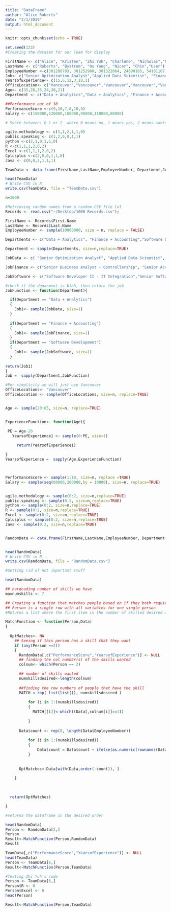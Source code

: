 ```yaml
---
title: "DataFrame"
author: "Alice Roberts"
date: "2/1/2019"
output: html_document
---
```


```r
knitr::opts_chunk$set(echo = TRUE)
```


```r
set.seed(123)
#Creating the dataset for our Team for display 

FirstName <- c("Alice", "Kristen", "Zhi Yuh", "Charlene", "Nicholas","New")
LastName <- c("Roberts", "Bystrom", "Ou Yang", "Nicer", "Chin","User")
EmployeeNumber <-c(301288793, 301252960, 301322064, 24600165, 54101167,1111111)
Job<- c("Senior Optimization Analyst","Applied Data Scientist", "Financial Analyst", "Software Developer II- IT Integration","Senior Software Developer- eCommerce Web","Business Analyst")
YearsofExperience<- c(15,6,12,3,10,1)
OfficeLocation<- c("Vancouver","Vancouver","Vancouver","Vancouver","Vancouver","Vancouver")
Age<- c(35,28,35,24,30,21)
Department <- c("Data + Analytics","Data + Analytics", "Finance + Accounting", "Software Development","Software Development","Data + Analytics")

##Performance out of 10 
PerformanceScore <-c(9,10,7,8,10,5)
Salary <- c(150000,120000,100000,90000,110000,80000)

# Socre between: 0 1 or 2  where 0 means no, 1 means yes, 2 means wants to learn

agile.methodology <- c(1,1,2,1,1,0)
public.speaking <- c(1,2,0,0,1,1)
python <-c(2,1,0,1,1,0)
R <-c(1,1,1,2,0,2)
Excel <-c(1,1,1,2,0,2)
Cplusplus <-c(2,0,0,1,1,0)
Java <- c(0,0,2,1,1,1)

TeamData <- data.frame(FirstName,LastName,EmployeeNumber, Department,Job,OfficeLocation, YearsofExperience,Age,PerformanceScore,Salary,agile.methodology,public.speaking,python,R,Excel,Cplusplus,Java)

head(TeamData)
# Write CSV in R
write.csv(TeamData, file = "TeamData.csv")


```


```r
n=1000

#Retrieving random names from a random CSV file lol 
Records <- read.csv("~/Desktop/1000 Records.csv");

FirstName <- Records$First.Name
LastName <- Records$Last.Name
EmployeeNumber <- sample(10000000, size = n, replace = FALSE)

Departments <- c("Data + Analytics", "Finance + Accounting","Software Development")

Department <- sample(Departments, size=n,replace=TRUE)

JobData <- c( "Senior Optimization Analyst", "Applied Data Scientist", "Digital Analytics Developer, Practice Lead")

JobFinance <- c("Senior Business Analyst - Controllership", "Senior Accountant, Lease & Real Estate", "Intermediate Accountant, Advertising", "Financial Analyst","Intermediate Accountant, Severance & Benefits" )

JobSoftware <- c("Software Developer II - IT Integration","Senior Software Developer","Software Developer II - eCommerce","Software Developer II - IT", "Senior Software Developer - eCommerce Web")

#check if the deparment is blah, then return the job
JobFunction <- function(Department){

  if(Department == "Data + Analytics")
  {
    Job1<- sample(JobData, size=1)
  }
   
  if(Department == "Finance + Accounting")
  {
    Job1<- sample(JobFinance, size=1)
  }
  if(Department == "Software Development")
  {
    Job1<- sample(JobSoftware, size=1)
  }
   
return(Job1)
}
Job =  sapply(Department,JobFunction)

#For simplicity we will just use Vancouver
OfficeLocations<- "Vancouver"
OfficeLocation <- sample(OfficeLocations, size=n, replace=TRUE)


Age <- sample(20:65, size=n, replace=TRUE)


ExperienceFunction<- function(Age){

 PE = Age-20
   YearsofExperience1 <- sample(0:PE, size=1)
     
     return(YearsofExperience1)

}
YearsofExperience =  sapply(Age,ExperienceFunction)



PerformanceScore <- sample(1:10, size=n, replace =TRUE)
Salary <- sample(seq(60000,200000,by = 10000), size=n, replace=TRUE)


agile.methodology <- sample(0:2, size=n,replace=TRUE)
public.speaking <- sample(0:2, size=n,replace=TRUE)
python <- sample(0:2, size=n,replace=TRUE)
R <- sample(0:2, size=n,replace=TRUE)
Excel <- sample(0:2, size=n,replace=TRUE)
Cplusplus <- sample(0:2, size=n,replace=TRUE)
Java <- sample(0:2, size=n,replace=TRUE)


RandomData <- data.frame(FirstName,LastName,EmployeeNumber, Department,Job,OfficeLocation, YearsofExperience,Age,PerformanceScore,Salary,agile.methodology,public.speaking,python,R,Excel,Cplusplus,Java)


head(RandomData)
# Write CSV in R
write.csv(RandomData, file = "RandomData.csv")

```



```r
#Getting rid of not important stuff 

head(RandomData)

## hardcoding number of skills we have 
maxnumskills <- 7

## Creating a function that matches people based on if they both require each other. 
## Person is a single row with all variables for one single person
#Returns a list where the first item is the number of skilled desired and the rest are the row of the matches associated 

MatchFunction <- function(Person,Data)
{
  
  OptMatches<- NA
    ## Seeing if this person has a skill that they want
    if (any(Person ==2))
    {
      RandomData[,c("PerformanceScore","YearsofExperience")] <- NULL
      ## finding the col number(s) of the skills wanted
      colnum<- which(Person == 2)

      ## number of skills wanted 
      numskillsdesired<-length(colnum)
      
      ##finding the row numbers of people that have the skill
      MATCH <-rep( list(list()), numskillsdesired ) 
      
          for (i in 1:(numskillsdesired))
          {
            MATCH[[i]]<-which((Data[,colnum[i]]==1))
        
          }
  
      Data$count <- rep(0, length(Data$EmployeeNumber)) 
      
          for (i in 1:(numskillsdesired))
          {
              Data$count = Data$count + ifelse(as.numeric(rownames(Data)) %in%  MATCH[[i]],1,0)
          }
  
  
      OptMatches<-Data[with(Data,order(-count)), ]
  
    }
  
  

  return(OptMatches) 

}

#returns the dataframe in the desired order 
```


```r
head(RandomData)
Person <- RandomData[2,]
Person
Result<-MatchFunction(Person,RandomData)
Result
```
```r
TeamData[,c("PerformanceScore","YearsofExperience")] <- NULL
head(TeamData)
Person <- TeamData[6,]
Result<-MatchFunction(Person,TeamData)


```

```r
#Testing Zhi Yuh's code 
Person <- TeamData[6,]
Person$R <- 0
Person$Excel <- 0
head(Person)

Result<-MatchFunction(Person,TeamData)

```


